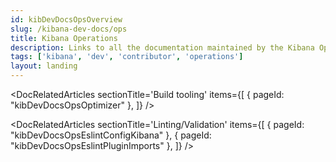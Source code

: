 ```yaml
---
id: kibDevDocsOpsOverview
slug: /kibana-dev-docs/ops
title: Kibana Operations
description: Links to all the documentation maintained by the Kibana Operations team
tags: ['kibana', 'dev', 'contributor', 'operations']
layout: landing
---
```


<DocLandingHero
  title='Welcome to the ops docs!'
  description="👋 Here you will find documentation about all the things the Kibana Operations team manages. Feel free to look around and ask questions!"
/>

<DocRelatedArticles
  sectionTitle='Build tooling'
  items={[
    { pageId: "kibDevDocsOpsOptimizer" },
  ]}
/>

<DocRelatedArticles
  sectionTitle='Linting/Validation'
  items={[
    { pageId: "kibDevDocsOpsEslintConfigKibana" },
    { pageId: "kibDevDocsOpsEslintPluginImports" },
  ]}
/>
